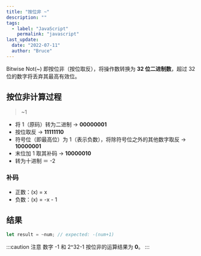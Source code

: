 ```yaml
---
title: "按位非 ~"
description: ""
tags:
  - label: "JavaScript"
    permalink: "javascript"
last_update:
  date: "2022-07-11"
  author: "Bruce"
---
```



Bitwise Not(~) 即按位非（按位取反），将操作数转换为 **32 位二进制数**，超过 32 位的数字将<TH>丢弃其最高有效位</TH>。

## 按位非计算过程

> ~1

- 将 1（原码）转为二进制 -> **00000001**
- 按位取反 -> **11111110**
- 符号位（即最高位）为 1（表示负数），将除符号位之外的其他数字取反 -> **10000001**
- 末位加 1 取其补码 -> **10000010**
- 转为十进制 ＝ -2

### 补码

- 正数：(x) = x
- 负数：(x) = -x - 1

## 结果

```javascript
let result = ~num; // expected: -(num+1)
```

:::caution 注意
数字 -1 和 2^32-1 按位非的运算结果为 **0**。
:::

